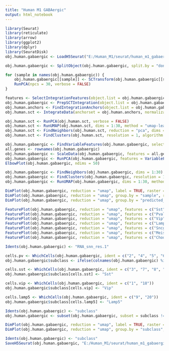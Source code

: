 ```yaml
---
title: "Human M1 GABAergic"
output: html_notebook
---
```


```r

library(Seurat)
library(reticulate)
library(arrow)
library(ggplot2)
library(dplyr)
library(SeuratDisk)
obj.human.gabaergic <- LoadH5Seurat("E:/Human_M1/seurat/human_m1_gabaergic.h5Seurat")

```

```r

obj.human.gabaergic <- SplitObject(obj.human.gabaergic, split.by = "donor_id")

for (sample in names(obj.human.gabaergic)) {
    obj.human.gabaergic[[sample]] <- SCTransform(obj.human.gabaergic[[sample]], vst.flavor = "v2", verbose = FALSE) %>%
    RunPCA(npcs = 30, verbose = FALSE)
}

```


```r

features <- SelectIntegrationFeatures(object.list = obj.human.gabaergic, nfeatures = 2000)
obj.human.gabaergic <- PrepSCTIntegration(object.list = obj.human.gabaergic, anchor.features = features)
obj.human.anchors <- FindIntegrationAnchors(object.list = obj.human.gabaergic, normalization.method = "SCT", anchor.features = features)
obj.human.sct <- IntegrateData(anchorset = obj.human.anchors, normalization.method = "SCT")

```


```r

obj.human.sct <- RunPCA(obj.human.sct, verbose = FALSE)
obj.human.sct <- RunUMAP(obj.human.sct, dims = 1:30, method = "umap-learn", reduction = "pca")
obj.human.sct <- FindNeighbors(obj.human.sct, reduction = "pca", dims = 1:30)
obj.human.sct <- FindClusters(obj.human.sct, resolution = 1, algorithm = 4, method = "igraph")

```


```r

obj.human.gabaergic <- FindVariableFeatures(obj.human.gabaergic, selection.method = "vst", nfeatures = 3000)
all.genes <- rownames(obj.human.gabaergic)
obj.human.gabaergic <- ScaleData(obj.human.gabaergic, features = all.genes)
obj.human.gabaergic <- RunPCA(obj.human.gabaergic, features = VariableFeatures(object = obj.human.gabaergic))
ElbowPlot(obj.human.gabaergic, ndims = 50)

```


```r

obj.human.gabaergic <- FindNeighbors(obj.human.gabaergic, dims = 1:30)
obj.human.gabaergic <- FindClusters(obj.human.gabaergic, resolution = 1, algorithm = 4, method = "igraph")
obj.human.gabaergic <- RunUMAP(obj.human.gabaergic, dims = 1:30, method="umap-learn")

```


```r

DimPlot(obj.human.gabaergic, reduction = "umap", label = TRUE, raster = FALSE) + NoLegend() + xlim(-18, 18) + ylim(-18, 18) + coord_equal()
DimPlot(obj.human.gabaergic, reduction = "umap", group.by = "sample", raster = FALSE) + xlim(-18, 18) + ylim(-18, 18) + coord_equal()
DimPlot(obj.human.gabaergic, reduction = "umap", group.by = "predicted_doublets", raster = FALSE) + xlim(-18, 18) + ylim(-18, 18) + coord_equal()

```


```r

FeaturePlot(obj.human.gabaergic, reduction = "umap", features = c("Sst"), max.cutoff = 10) + xlim(-18, 18) + ylim(-18, 18) + coord_equal()
FeaturePlot(obj.human.gabaergic, reduction = "umap", features = c("Pvalb"), max.cutoff = 5) + xlim(-18, 18) + ylim(-18, 18) + coord_equal()
FeaturePlot(obj.human.gabaergic, reduction = "umap", features = c("Vip"), max.cutoff = 10) + xlim(-18, 18) + ylim(-18, 18) + coord_equal()
FeaturePlot(obj.human.gabaergic, reduction = "umap", features = c("Lamp5"), max.cutoff = 10) + xlim(-18, 18) + ylim(-18, 18) + coord_equal()
FeaturePlot(obj.human.gabaergic, reduction = "umap", features = c("Sncg"), max.cutoff = 10) + xlim(-18, 18) + ylim(-18, 18) + coord_equal()
FeaturePlot(obj.human.gabaergic, reduction = "umap", features = c("Meis2"), max.cutoff = 10) + xlim(-18, 18) + ylim(-18, 18) + coord_equal()
FeaturePlot(obj.human.gabaergic, reduction = "umap", features = c("Chodl"), max.cutoff = 10) + xlim(-18, 18) + ylim(-18, 18) + coord_equal()

```


```r

Idents(obj.human.gabaergic) <- "RNA_snn_res.1"

cells.pv <- WhichCells(obj.human.gabaergic, ident = c("2", "4", "5", "6", "10", "11", "14", "16"))
obj.human.gabaergic$subclass <- ifelse(colnames(obj.human.gabaergic) %in% cells.pv, "Pvalb", "ambiguous")

cells.sst <- WhichCells(obj.human.gabaergic, ident = c("3", "7", "8", "12", "19"))
obj.human.gabaergic$subclass[cells.sst] <- "Sst"

cells.vip <- WhichCells(obj.human.gabaergic, ident = c("1", "18"))
obj.human.gabaergic$subclass[cells.vip] <- "Vip"

cells.lamp5 <- WhichCells(obj.human.gabaergic, ident = c("9", "20"))
obj.human.gabaergic$subclass[cells.lamp5] <- "Lamp5"

Idents(obj.human.gabaergic) <- "subclass"
obj.human.gabaergic <- subset(obj.human.gabaergic, subset = subclass != "ambiguous")

```


```r

DimPlot(obj.human.gabaergic, reduction = "umap", label = TRUE, raster = FALSE) + NoLegend() + xlim(-15, 15) + ylim(-15, 15) + coord_equal()
DimPlot(obj.human.gabaergic, reduction = "umap", group.by = "subclass", raster = FALSE) + xlim(-15, 12) + ylim(-15, 15) + coord_equal()

```


```r

Idents(obj.human.gabaergic) <- "subclass"
SaveH5Seurat(obj.human.gabaergic, "E:/Human_M1/seurat/human_m1_gabaergic.h5seurat", overwrite = TRUE, verbose = TRUE)

```

